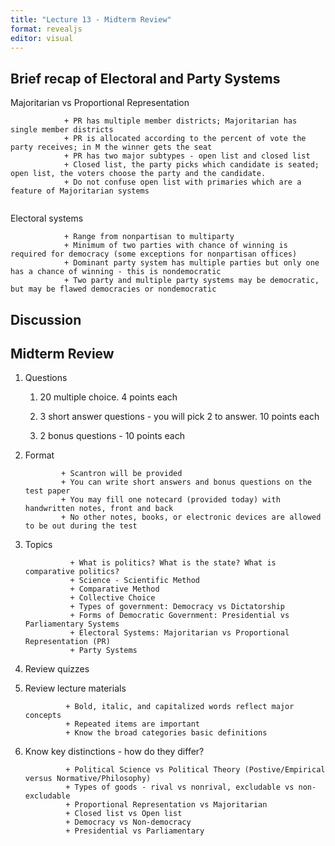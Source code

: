 ```yaml
---
title: "Lecture 13 - Midterm Review"
format: revealjs
editor: visual
---
```


## Brief recap of Electoral and Party Systems

Majoritarian vs Proportional Representation

                + PR has multiple member districts; Majoritarian has single member districts
                + PR is allocated according to the percent of vote the party receives; in M the winner gets the seat
                + PR has two major subtypes - open list and closed list
                + Closed list, the party picks which candidate is seated; open list, the voters choose the party and the candidate.
                + Do not confuse open list with primaries which are a feature of Majoritarian systems
                

Electoral systems

                + Range from nonpartisan to multiparty
                + Minimum of two parties with chance of winning is required for democracy (some exceptions for nonpartisan offices)
                + Dominant party system has multiple parties but only one has a chance of winning - this is nondemocratic
                + Two party and multiple party systems may be democratic, but may be flawed democracies or nondemocratic

## Discussion

## Midterm Review

1.  Questions

    1.  20 multiple choice. 4 points each

    2.  3 short answer questions - you will pick 2 to answer. 10 points each

    3.  2 bonus questions - 10 points each

2.  Format

                + Scantron will be provided
                + You can write short answers and bonus questions on the test paper
                + You may fill one notecard (provided today) with handwritten notes, front and back
                + No other notes, books, or electronic devices are allowed to be out during the test

3. Topics

                 + What is politics? What is the state? What is comparative politics?
                 + Science - Scientific Method
                 + Comparative Method
                 + Collective Choice
                 + Types of government: Democracy vs Dictatorship
                 + Forms of Democratic Government: Presidential vs Parliamentary Systems
                 + Electoral Systems: Majoritarian vs Proportional Representation (PR)
                 + Party Systems

4.  Review quizzes

5.  Review lecture materials

                 + Bold, italic, and capitalized words reflect major concepts 
                 + Repeated items are important
                 + Know the broad categories basic definitions 

6.  Know key distinctions - how do they differ?

                 + Political Science vs Political Theory (Postive/Empirical versus Normative/Philosophy)
                 + Types of goods - rival vs nonrival, excludable vs non-excludable
                 + Proportional Representation vs Majoritarian
                 + Closed list vs Open list
                 + Democracy vs Non-democracy
                 + Presidential vs Parliamentary
